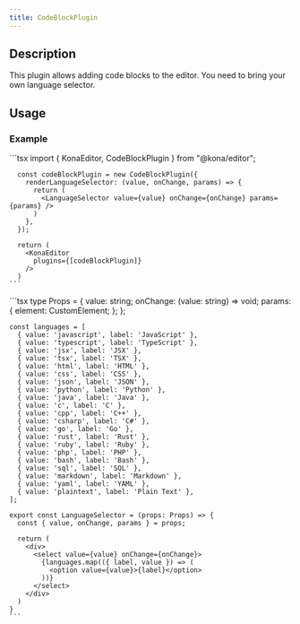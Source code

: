 ```yaml
---
title: CodeBlockPlugin
---
```



## Description

This plugin allows adding code blocks to the editor. You need to bring your own language selector.

## Usage
### Example
<Tabs>
  <Tab label="Editor.tsx">
    ```tsx
      import { KonaEditor, CodeBlockPlugin } from "@kona/editor";

      const codeBlockPlugin = new CodeBlockPlugin({
        renderLanguageSelector: (value, onChange, params) => {
          return (
            <LanguageSelector value={value} onChange={onChange} params={params} />
          )
        },
      });

      return (
        <KonaEditor
          plugins={[codeBlockPlugin]}
        />
      )
    ```
  </Tab>
  <Tab label="LanguageSelector.tsx">
    ```tsx
    type Props = {
      value: string;
      onChange: (value: string) => void;
      params: {
        element: CustomElement;
      };
    };

    const languages = [
      { value: 'javascript', label: 'JavaScript' },
      { value: 'typescript', label: 'TypeScript' },
      { value: 'jsx', label: 'JSX' },
      { value: 'tsx', label: 'TSX' },
      { value: 'html', label: 'HTML' },
      { value: 'css', label: 'CSS' },
      { value: 'json', label: 'JSON' },
      { value: 'python', label: 'Python' },
      { value: 'java', label: 'Java' },
      { value: 'c', label: 'C' },
      { value: 'cpp', label: 'C++' },
      { value: 'csharp', label: 'C#' },
      { value: 'go', label: 'Go' },
      { value: 'rust', label: 'Rust' },
      { value: 'ruby', label: 'Ruby' },
      { value: 'php', label: 'PHP' },
      { value: 'bash', label: 'Bash' },
      { value: 'sql', label: 'SQL' },
      { value: 'markdown', label: 'Markdown' },
      { value: 'yaml', label: 'YAML' },
      { value: 'plaintext', label: 'Plain Text' },
    ];

    export const LanguageSelector = (props: Props) => {
      const { value, onChange, params } = props;

      return (
        <div>
          <select value={value} onChange={onChange}>
            {languages.map(({ label, value }) => (
              <option value={value}>{label}</option>
            ))}
          </select>
        </div>
      )
    }
    ```
  </Tab>
</Tabs>
